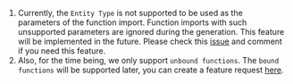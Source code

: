 1. Currently, the `Entity Type` is not supported to be used as the parameters of the function import.
   Function imports with such unsupported parameters are ignored during the generation.
   This feature will be implemented in the future.
   Please check this [issue](https://github.com/SAP/cloud-sdk-js/issues/707) and comment if you need this feature.
2. Also, for the time being, we only support `unbound functions`.
   The `bound functions` will be supported later, you can create a feature request [here](https://github.com/SAP/cloud-sdk-js/issues/new?assignees=&labels=feature+request&template=feature_request.md&title=).
